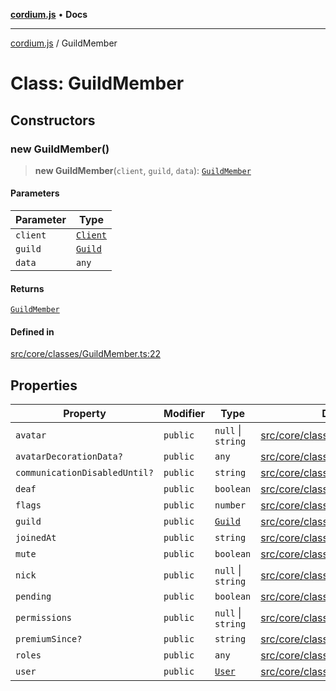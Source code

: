 [**cordium.js**](../README.mdx) • **Docs**

***

[cordium.js](../globals.mdx) / GuildMember

# Class: GuildMember

## Constructors

### new GuildMember()

> **new GuildMember**(`client`, `guild`, `data`): [`GuildMember`](GuildMember.mdx)

#### Parameters

| Parameter | Type |
| ------ | ------ |
| `client` | [`Client`](Client.mdx) |
| `guild` | [`Guild`](Guild.mdx) |
| `data` | `any` |

#### Returns

[`GuildMember`](GuildMember.mdx)

#### Defined in

[src/core/classes/GuildMember.ts:22](https://github.com/devdimer/cordium.js/blob/5acfe627949366dc136ee1adc1bf86648eab42bb/src/core/classes/GuildMember.ts#L22)

## Properties

| Property | Modifier | Type | Defined in |
| ------ | ------ | ------ | ------ |
| `avatar` | `public` | `null` \| `string` | [src/core/classes/GuildMember.ts:9](https://github.com/devdimer/cordium.js/blob/5acfe627949366dc136ee1adc1bf86648eab42bb/src/core/classes/GuildMember.ts#L9) |
| `avatarDecorationData?` | `public` | `any` | [src/core/classes/GuildMember.ts:19](https://github.com/devdimer/cordium.js/blob/5acfe627949366dc136ee1adc1bf86648eab42bb/src/core/classes/GuildMember.ts#L19) |
| `communicationDisabledUntil?` | `public` | `string` | [src/core/classes/GuildMember.ts:18](https://github.com/devdimer/cordium.js/blob/5acfe627949366dc136ee1adc1bf86648eab42bb/src/core/classes/GuildMember.ts#L18) |
| `deaf` | `public` | `boolean` | [src/core/classes/GuildMember.ts:13](https://github.com/devdimer/cordium.js/blob/5acfe627949366dc136ee1adc1bf86648eab42bb/src/core/classes/GuildMember.ts#L13) |
| `flags` | `public` | `number` | [src/core/classes/GuildMember.ts:15](https://github.com/devdimer/cordium.js/blob/5acfe627949366dc136ee1adc1bf86648eab42bb/src/core/classes/GuildMember.ts#L15) |
| `guild` | `public` | [`Guild`](Guild.mdx) | [src/core/classes/GuildMember.ts:20](https://github.com/devdimer/cordium.js/blob/5acfe627949366dc136ee1adc1bf86648eab42bb/src/core/classes/GuildMember.ts#L20) |
| `joinedAt` | `public` | `string` | [src/core/classes/GuildMember.ts:11](https://github.com/devdimer/cordium.js/blob/5acfe627949366dc136ee1adc1bf86648eab42bb/src/core/classes/GuildMember.ts#L11) |
| `mute` | `public` | `boolean` | [src/core/classes/GuildMember.ts:14](https://github.com/devdimer/cordium.js/blob/5acfe627949366dc136ee1adc1bf86648eab42bb/src/core/classes/GuildMember.ts#L14) |
| `nick` | `public` | `null` \| `string` | [src/core/classes/GuildMember.ts:8](https://github.com/devdimer/cordium.js/blob/5acfe627949366dc136ee1adc1bf86648eab42bb/src/core/classes/GuildMember.ts#L8) |
| `pending` | `public` | `boolean` | [src/core/classes/GuildMember.ts:16](https://github.com/devdimer/cordium.js/blob/5acfe627949366dc136ee1adc1bf86648eab42bb/src/core/classes/GuildMember.ts#L16) |
| `permissions` | `public` | `null` \| `string` | [src/core/classes/GuildMember.ts:17](https://github.com/devdimer/cordium.js/blob/5acfe627949366dc136ee1adc1bf86648eab42bb/src/core/classes/GuildMember.ts#L17) |
| `premiumSince?` | `public` | `string` | [src/core/classes/GuildMember.ts:12](https://github.com/devdimer/cordium.js/blob/5acfe627949366dc136ee1adc1bf86648eab42bb/src/core/classes/GuildMember.ts#L12) |
| `roles` | `public` | `any` | [src/core/classes/GuildMember.ts:10](https://github.com/devdimer/cordium.js/blob/5acfe627949366dc136ee1adc1bf86648eab42bb/src/core/classes/GuildMember.ts#L10) |
| `user` | `public` | [`User`](User.mdx) | [src/core/classes/GuildMember.ts:7](https://github.com/devdimer/cordium.js/blob/5acfe627949366dc136ee1adc1bf86648eab42bb/src/core/classes/GuildMember.ts#L7) |
